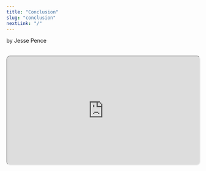 ```yaml
---
title: "Conclusion"
slug: "conclusion"
nextLink: "/"
---
```



by Jesse Pence

<Cat />

<br />

<iframe
  style="height: fit-content; aspect-ratio: 16/9; width: 100%; border-radius: 10px; shadow: 0 10px 10px 0 rgba(0, 0, 0, 0.2);"
  src="https://www.youtube.com/embed/h_OrD6T77c4"
  id="ytplayer"
/>

<br />

## **Table of Contents**

<br />

<a href="#discussion">Discussion</a>
<a href="#known-issues">Known Issues</a>
<a href="#conclusion-and-demo">Conclusion and Demo</a>

<br />

## **Discussion**

<br />

Well, we've come a long way from hello world. I hope that you've learned some tricks along the way. I've done this code a million different ways at this point, and this final version has prioritized readability above everything. I definitely didn't use the most efficient methods. But, I encourage you to check out some of the other links mentioned in chapter 13 if you still feel the need to flex your routing muscles.

<br />

## **Known Issues**

<br />

I had several bugs here when I started this project, but I have been gradually refactoring it and I think that I have solved the majority of the glaring issues. Most of them were due to sloppy declaration of global variables. So, they were simple enough to fix in hindsight.

<br />

The biggest issue with our current code is that we aren't catching any errors in our promises. I intended to show what would happen if the db connection failed, but I forgot to show that at any point. It will definitely be part of any continuation of this tutorial.

<br />

One other glaring issue is that our getProducts function currently takes the entire database of products into the client's memory and keeps it without checking for changes throughout the session. One issue with this is that, in a real shop, items would have a limited stock. What if something sells out while the user is scrolling through the web page?

<br />

Another problem with this method would occur if the store had more products. When there are only two products in the database, they load quickly and display without issue. But, what if there were thousands of products?

<br />

This could be easily fixed by implementing virtualization or pagination, or by separating the products into more distinct categories. But, I feel like that is all above the scope of this tutorial. It could be a fun way to transition into talking about things like TanStack Query[^1] or React Virtualized[^2] though.

<br />

## **Conclusion and Demo**

<br />

While I've been working on this project, I've thought about so many ways that I could improve it. The code has been refactored endlessly (I know it needs more), but I'm really not sure what's best from here. I've already spent a lot of time, and I don't want to waste effort going in the wrong direction.

<br />

One way or another, I'm definitely coming back soon for a version 2.0. So, if you have any suggestions, feel free to reach out to me on [Twitter](https://twitter.com/JessePence5) or [Discord](https://discord.gg/8qZ3Z5Z). I'd love to have some help with making this project better.

<br />

The next project will start with moving everything into individual files and folders. I just need to see this code converted into something readable. From there, do I continue to add features and show the limits of Vanilla JS? Add an old-school library like jQuery? Show how to adapt it for TypeScript? I already have several versions made with React-- should I show how to convert it? I'm not sure. Does anyone care? We'll see.

<br />

<iframe
  style="height: fit-content; aspect-ratio: 16/9; width: 100%; border: 2px solid #000; border-radius: 10px; shadow: 0 10px 10px 0 rgba(0, 0, 0, 0.2);"
  src="/products"
  id="demo"
/>

<br />

And again, here's the code on github fully commented (the comments are slightly different):

<br />

<div
  style={{
    maxWidth: "100%",
    overflow: "auto",
    borderRadius: "5px",
    fontSize: "1.3rem",
  }}
>
  https://github.com/jazzypants1989/astro-solid-blog/blob/main/src/pages/products.html
</div>

<br />

And, here's a version that doesn't have any comments at all. It's just the code:

<br />

<div
  style={{
    maxWidth: "100%",
    overflow: "auto",
    borderRadius: "5px",
    fontSize: "1.3rem",
  }}
>
https://www.github.com/jazzypants1989/astro-solid-blog/tree/main/src/pages/demos/csr/ch15

</div>

<br />

[^1]: 1: [TanStack Query is the premier data caching solution for single page applciations.](https://react-query-v3.tanstack.com/)
[^2]: 2: [React Virtualized is a popular way to render large amounts of data.](https://github.com/bvaughn/react-virtualized)
